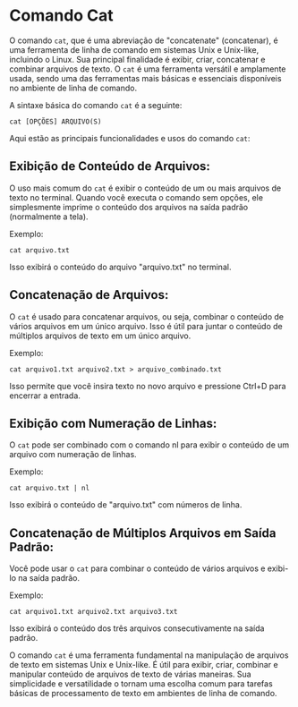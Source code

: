 # Comando Cat

O comando `cat`, que é uma abreviação de "concatenate" (concatenar), é uma ferramenta de linha de comando em sistemas Unix e Unix-like, incluindo o Linux. Sua principal finalidade é exibir, criar, concatenar e combinar arquivos de texto. O `cat` é uma ferramenta versátil e amplamente usada, sendo uma das ferramentas mais básicas e essenciais disponíveis no ambiente de linha de comando.

A sintaxe básica do comando `cat` é a seguinte:

`cat [OPÇÕES] ARQUIVO(S)`

Aqui estão as principais funcionalidades e usos do comando `cat`:

## Exibição de Conteúdo de Arquivos:

O uso mais comum do `cat` é exibir o conteúdo de um ou mais arquivos de texto no terminal. Quando você executa o comando sem opções, ele simplesmente imprime o conteúdo dos arquivos na saída padrão (normalmente a tela).

Exemplo:

`cat arquivo.txt`

Isso exibirá o conteúdo do arquivo "arquivo.txt" no terminal.

## Concatenação de Arquivos:

O `cat` é usado para concatenar arquivos, ou seja, combinar o conteúdo de vários arquivos em um único arquivo. Isso é útil para juntar o conteúdo de múltiplos arquivos de texto em um único arquivo.

Exemplo:

`cat arquivo1.txt arquivo2.txt > arquivo_combinado.txt`

Isso permite que você insira texto no novo arquivo e pressione Ctrl+D para encerrar a entrada.

## Exibição com Numeração de Linhas:

O `cat` pode ser combinado com o comando nl para exibir o conteúdo de um arquivo com numeração de linhas.

Exemplo:

`cat arquivo.txt | nl`

Isso exibirá o conteúdo de "arquivo.txt" com números de linha.

## Concatenação de Múltiplos Arquivos em Saída Padrão:

Você pode usar o `cat` para combinar o conteúdo de vários arquivos e exibi-lo na saída padrão.

Exemplo:

`cat arquivo1.txt arquivo2.txt arquivo3.txt`

Isso exibirá o conteúdo dos três arquivos consecutivamente na saída padrão.

O comando `cat` é uma ferramenta fundamental na manipulação de arquivos de texto em sistemas Unix e Unix-like. É útil para exibir, criar, combinar e manipular conteúdo de arquivos de texto de várias maneiras. Sua simplicidade e versatilidade o tornam uma escolha comum para tarefas básicas de processamento de texto em ambientes de linha de comando.